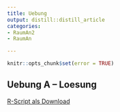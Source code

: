 ```yaml
---
title: Uebung
output: distill::distill_article
categories:
- RaumAn2
- RaumAn

---
```


```r
knitr::opts_chunk$set(error = TRUE)
```
## Uebung A -- Loesung

[R-Script als Download](Uebung_A.R)

```
```
